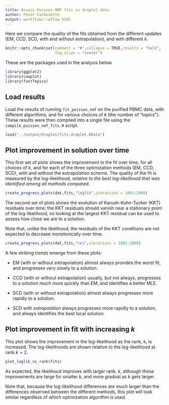 ```yaml
---
title: Assess Poisson NMF fits in droplet data
author: Peter Carbonetto
output: workflowr::wflow_html
---
```


Here we compare the quality of the fits obtained from the different
updates (EM, CCD, SCD, with and without extrapolation), and with
different $k$.

```r
knitr::opts_chunk$set(comment = "#",collapse = TRUE,results = "hold",
                      fig.align = "center")
```

These are the packages used in the analysis below.

```r
library(ggplot2)
library(cowplot)
library(fastTopics)
```

Load results
------------

Load the results of running `fit_poisson_nmf` on the purified PBMC
data, with different algorithms, and for various choices of $k$ (the
number of "topics"). These results were then compiled into a single
file using the `compile_poisson_nmf_fits.R` script.

```r
load("../output/droplet/fits-droplet.RData")
```

Plot improvement in solution over time
--------------------------------------

This first set of plots shows the improvement in the fit over time,
for all choices of $k$, and for each of the three optimization methods
(EM, CCD, SCD), with and without the extrapolation scheme. The quality
of the fit is measured by the log-likelihood, *relative to the best
log-likelihood that was identified among all methods compared.*

```r
create_progress_plots(dat,fits,"loglik",iterations = 1001:2000)
```

The second set of plots shows the evolution of Karush-Kuhn-Tucker
(KKT) residuals over time; the KKT residuals should vanish near a
stationary point of the log-likelihood, so looking at the largest KKT
residual can be used to assess how close we are to a solution.

Note that, unlike the likelihood, the residuals of the KKT conditions
are not expected to decrease monotonically over time.

```r
create_progress_plots(dat,fits,"res",iterations = 1001:2000)
```

A few striking trends emerge from these plots:

+ EM (with or without extrapolation) almost always provides the worst
  fit, and progresses very slowly to a solution.

+ CCD (with or without extrapolation) usually, but not always,
  progresses to a solution much more quickly than EM, and identifies a
  better MLE.

+ SCD (with or without extrapolation) almost always progresses more
  rapidly to a solution.

+ SCD *with extrapolation* always progresses more rapidly to a
  solution, and always identifies the best local solution.

Plot improvement in fit with increasing $k$
------------------------------------------- 

This plot shows the improvement in the log-likelihood as the rank,
$k$, is increased. The log-likelihoods are shown relative to the
log-likelihood at rank $k = 2$. 

```r
plot_loglik_vs_rank(fits)
```

As expected, the likelihood improves with larger rank, $k$, although
these improvements are large for smaller $k$, and more gradual as $k$
gets larger.

Note that, because the log-likelihood differences are much larger than
the differences observed between the different methods, this plot will
look similar regardless of which optimization algorithm is used.
